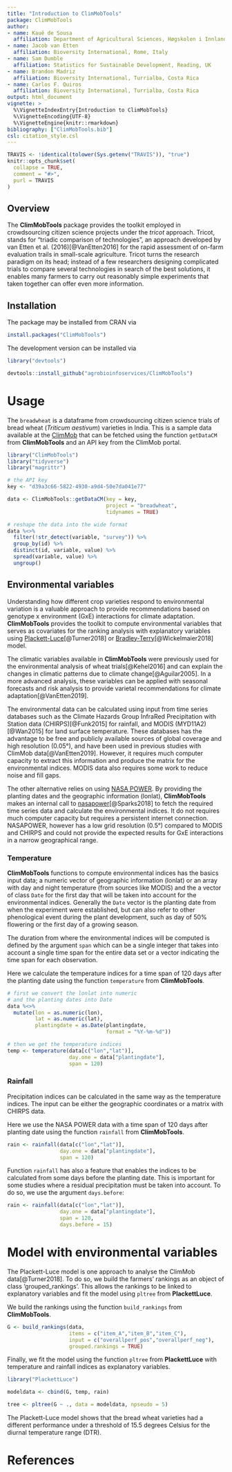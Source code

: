 ```yaml
---
title: "Introduction to ClimMobTools"
package: ClimMobTools
author:
- name: Kauê de Sousa
  affiliation: Department of Agricultural Sciences, Høgskolen i Innlandet, Hamar, Norway; and Bioversity International, Turrialba, Costa Rica
- name: Jacob van Etten
  affiliation: Bioversity International, Rome, Italy
- name: Sam Dumble
  affiliation: Statistics for Sustainable Development, Reading, UK
- name: Brandon Madriz
  affiliation: Bioversity International, Turrialba, Costa Rica
- name: Carlos F. Quiros
  affiliation: Bioversity International, Turrialba, Costa Rica
output: html_document
vignette: >
  %\VignetteIndexEntry{Introduction to ClimMobTools}
  %\VignetteEncoding{UTF-8}
  %\VignetteEngine{knitr::rmarkdown}
bibliography: ["ClimMobTools.bib"]
csl: citation_style.csl
---
```


```r
TRAVIS <- !identical(tolower(Sys.getenv("TRAVIS")), "true")
knitr::opts_chunk$set(
  collapse = TRUE,
  comment = "#>",
  purl = TRAVIS
)
```

## Overview

The **ClimMobTools** package provides the toolkit employed in crowdsourcing citizen science projects under the *tricot* approach. Tricot, stands for "triadic comparison of technologies", an approach developed by van Etten et al. (2016)[@VanEtten2016] for the rapid assessment of on-farm evaluation trails in small-scale agriculture. Tricot turns the research paradigm on its head; instead of a few researchers designing complicated trials to compare several technologies in search of the best solutions, it enables many farmers to carry out reasonably simple experiments that taken together can offer even more information.

## Installation

The package may be installed from CRAN via

```r
install.packages("ClimMobTools")
```

The development version can be installed via

```r
library("devtools")

devtools::install_github("agrobioinfoservices/ClimMobTools")

```


# Usage

The `breadwheat` is a dataframe from crowdsourcing citizen science trials of bread wheat (*Triticum aestivum*) varieties in India. This is a sample data available at the [ClimMob](https://climmob.net/blog/) that can be fetched using the function `getDataCM` from **ClimMobTools** and an API key from the ClimMob portal.

```r
library("ClimMobTools")
library("tidyverse")
library("magrittr")

# the API key
key <- "d39a3c66-5822-4930-a9d4-50e7da041e77"

data <- ClimMobTools::getDataCM(key = key, 
                                project = "breadwheat",
                                tidynames = TRUE)

# reshape the data into the wide format
data %<>% 
  filter(!str_detect(variable, "survey")) %>% 
  group_by(id) %>%
  distinct(id, variable, value) %>%
  spread(variable, value) %>% 
  ungroup()


```

## Environmental variables

Understanding how different crop varieties respond to environmental variation is a valuable approach to provide recommendations based on genotype x environment (GxE) interactions for climate adaptation. **ClimMobTools** provides the toolkit to compute environmental variables that serves as covariates for the ranking analysis with explanatory variables using  [Plackett-Luce](https://CRAN.R-project.org/package=PlackettLuce)[@Turner2018] or [Bradley-Terry](https://CRAN.R-project.org/package=psychotree)[@Wickelmaier2018] model. 

The climatic variables available in **ClimMobTools** were previously used for the environmental analysis of wheat trials[@Kehel2016] and can explain the changes in climatic patterns due to climate change[@Aguilar2005]. In a more advanced analysis, these variables can be applied with seasonal forecasts and risk analysis to provide varietal recommendations for climate adaptation[@VanEtten2019].

The environmental data can be calculated using input from time series databases such as the Climate Hazards Group InfraRed Precipitation with Station data (CHIRPS)[@Funk2015] for rainfall, and MODIS (MYD11A2)[@Wan2015] for land surface temperature. These databases has the advantage to be free and publicly available sources of global coverage and high resolution (0.05°), and have been used in previous studies with ClimMob data[@VanEtten2019]. However, it requires much computer capacity to extract this information and produce the matrix for the environmental indices. MODIS data also requires some work to reduce noise and fill gaps.

The other alternative relies on using [NASA POWER](https://power.larc.nasa.gov/). By providing the planting dates and the geographic information (lonlat), **ClimMobTools** makes an internal call to [nasapower](https://CRAN.R-project.org/package=nasapower)[@Sparks2018] to fetch the required time series data and calculate the environmental indices. It do not requires much computer capacity but requires a persistent internet connection. NASAPOWER, however has a low grid resolution (0.5°) compared to MODIS and CHIRPS and could not provide the expected results for GxE interactions in a narrow geographical range.

### Temperature

**ClimMobTools** functions to compute environmental indices has the basics input data; a numeric vector of geographic information (lonlat) or an array with day and night temperature (from sources like MODIS) and the a vector of class `Date` for the first day that will be taken into account for the environmental indices. Generally the `Date` vector is the planting date from when the experiment were established, but can also refer to other phenological event during the plant development, such as day of 50% flowering or the first day of a growing season. 

The duration from where the environmental indices will be computed is defined by the argument `span` which can be a single integer that takes into account a single time span for the entire data set or a vector indicating the time span for each observation. 

Here we calculate the temperature indices for a time span of 120 days after the planting date using the function `temperature` from **ClimMobTools**.

```r
# first we convert the lonlat into numeric
# and the planting dates into Date
data %<>%
  mutate(lon = as.numeric(lon),
         lat = as.numeric(lat),
         plantingdate = as.Date(plantingdate, 
                                format = "%Y-%m-%d"))

# then we get the temperature indices
temp <- temperature(data[c("lon","lat")], 
                    day.one = data["plantingdate"], 
                    span = 120)

```

### Rainfall 

Precipitation indices can be calculated in the same way as the temperature indices. The input can be either the geographic coordinates or a matrix with CHIRPS data.

Here we use the NASA POWER data with a time span of 120 days after planting date using the function `rainfall` from **ClimMobTools**.  

```r
rain <- rainfall(data[c("lon","lat")], 
                 day.one = data["plantingdate"],
                 span = 120)

```

Function `rainfall` has also a feature that enables the indices to be calculated from some days before the planting date. This is important for some studies where a residual precipitation must be taken into account. To do so, we use the argument `days.before`:


```r
rain <- rainfall(data[c("lon","lat")], 
                 day.one = data["plantingdate"], 
                 span = 120,
                 days.before = 15)


```

# Model with environmental variables

The Plackett-Luce model is one approach to analyse the ClimMob data[@Turner2018]. To do so, we build the farmers' rankings as an object of class 'grouped_rankings'. This allows the rankings to be linked to explanatory variables and fit the model using `pltree` from **PlackettLuce**. 

We build the rankings using the function `build_rankings` from **ClimMobTools**. 

```r
G <- build_rankings(data, 
                    items = c("item_A","item_B","item_C"), 
                    input = c("overallperf_pos","overallperf_neg"),
                    grouped.rankings = TRUE)


```


Finally, we fit the model using the function `pltree` from **PlackettLuce** with temperature and rainfall indices as explanatory variables.

```r
library("PlackettLuce")

modeldata <- cbind(G, temp, rain)

tree <- pltree(G ~ ., data = modeldata, npseudo = 5)

```

The Plackett-Luce model shows that the bread wheat varieties had a different performance under a threshold of 15.5 degrees Celsius for the diurnal temperature range (DTR). 

# References




